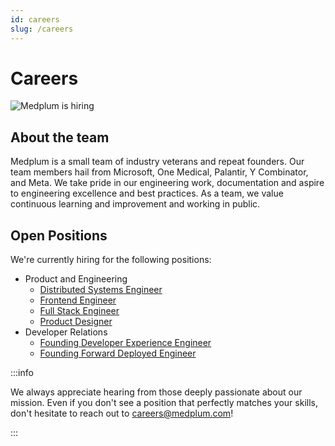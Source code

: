 ```yaml
---
id: careers
slug: /careers
---
```



# Careers

![Medplum is hiring](/img/hiring.webp)

<AboutMedplum />

## About the team

Medplum is a small team of industry veterans and repeat founders. Our team members hail from Microsoft, One Medical, Palantir, Y Combinator, and Meta. We take pride in our engineering work, documentation and aspire to engineering excellence and best practices. As a team, we value continuous learning and improvement and working in public.

## Open Positions

We're currently hiring for the following positions:

- Product and Engineering
  - [Distributed Systems Engineer](./careers/distributed-systems-engineer)
  - [Frontend Engineer](./careers/frontend-engineer)
  - [Full Stack Engineer](./careers/fullstack-engineer)
  - [Product Designer](./careers/product-designer)
- Developer Relations
  - [Founding Developer Experience Engineer](./careers/devex-engineer)
  - [Founding Forward Deployed Engineer](./careers/solutions-engineer)

:::info

We always appreciate hearing from those deeply passionate about our mission. Even if you don't see a position that perfectly matches your skills, don't hesitate to reach out to careers@medplum.com!

:::

